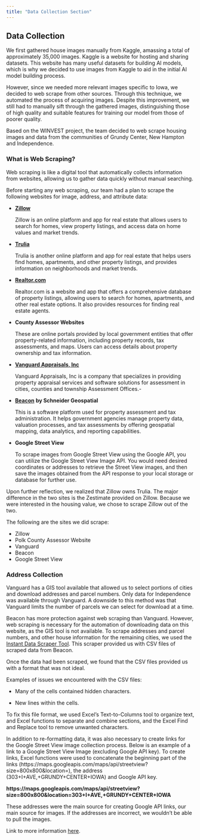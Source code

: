 ```yaml
---
title: "Data Collection Section"
---
```


## Data Collection

We first gathered house images manually from Kaggle, amassing a total of approximately 35,000 images. Kaggle is a website for hosting and sharing datasets. This website has many useful datasets for building AI models, which is why we decided to use images from Kaggle to aid in the initial AI model building process.

However, since we needed more relevant images specific to Iowa, we decided to web scrape from other sources. Through this technique, we automated the process of acquiring images. Despite this improvement, we still had to manually sift through the gathered images, distinguishing those of high quality and suitable features for training our model from those of poorer quality.

Based on the WINVEST project, the team decided to web scrape housing images and data from the communities of Grundy Center, New Hampton and Independence.

### What is Web Scraping?

Web scraping is like a digital tool that automatically collects information from websites, allowing us to gather data quickly without manual searching.

Before starting any web scraping, our team had a plan to scrape the following websites for image, address, and attribute data:

-   [**Zillow**](https://www.zillow.com/?utm_medium=cpc&utm_source=google&utm_content=1471764169%7C65545421228%7Caud-352785741564:kwd-570802407%7C603457706088%7C&semQue=null&gclid=EAIaIQobChMI-Nv7oPL3_wIVWSazAB0eyA9CEAAYASAAEgKaafD_BwE){target="_blank"}

    Zillow is an online platform and app for real estate that allows users to search for homes, view property listings, and access data on home values and market trends.

-   [**Trulia**](https://www.trulia.com/){target="_blank"}

    Trulia is another online platform and app for real estate that helps users find homes, apartments, and other property listings, and provides information on neighborhoods and market trends.

-   [**Realtor.com**](https://www.realtor.com/){target="_blank"}

    Realtor.com is a website and app that offers a comprehensive database of property listings, allowing users to search for homes, apartments, and other real estate options. It also provides resources for finding real estate agents.

-   **County Assessor Websites**

    These are online portals provided by local government entities that offer property-related information, including property records, tax assessments, and maps. Users can access details about property ownership and tax information.

-   [**Vanguard Appraisals, Inc**](https://www.iowaassessors.com/){target="_blank"}

    Vanguard Appraisals, Inc is a company that specializes in providing property appraisal services and software solutions for assessment in cities, counties and township Assessment Offices.-

-   [**Beacon**](https://beacon.schneidercorp.com/){target="_blank"} **by Schneider Geospatial**

    This is a software platform used for property assessment and tax administration. It helps government agencies manage property data, valuation processes, and tax assessments by offering geospatial mapping, data analytics, and reporting capabilities.

-   **Google Street View**

    To scrape images from Google Street View using the Google API, you can utilize the Google Street View Image API. You would need desired coordinates or addresses to retrieve the Street View images, and then save the images obtained from the API response to your local storage or database for further use.

Upon further reflection, we realized that Zillow owns Trulia. The major difference in the two sites is the Zestimate provided on Zillow. Because we were interested in the housing value, we chose to scrape Zillow out of the two.

The following are the sites we did scrape:

-   Zillow
-   Polk County Assessor Website
-   Vanguard
-   Beacon
-   Google Street View

### Address Collection

Vanguard has a GIS tool available that allowed us to select portions of cities and download addresses and parcel numbers. Only data for Independence was available through Vanguard. A downside to this method was that Vanguard limits the number of parcels we can select for download at a time.

Beacon has more protection against web scraping than Vanguard. However, web scraping is necessary for the automation of downloading data on this website, as the GIS tool is not available. To scrape addresses and parcel numbers, and other house information for the remaining cities, we used the [Instant Data Scraper Tool](https://chrome.google.com/webstore/detail/instant-data-scraper/ofaokhiedipichpaobibbnahnkdoiiah). This scraper provided us with CSV files of scraped data from Beacon.

Once the data had been scraped, we found that the CSV files provided us with a format that was not ideal.

Examples of issues we encountered with the CSV files:

-   Many of the cells contained hidden characters.

-    New lines within the cells.

To fix this file format, we used Excel's Text-to-Columns tool to organize text, and Excel functions to separate and combine sections, and the Excel Find and Replace tool to remove unwanted characters.

In addition to re-formatting data, it was also necessary to create links for the Google Street View image collection process. Below is an example of a link to a Google Street View Image (excluding Google API key). To create links, Excel functions were used to concatenate the beginning part of the links (https://maps.googleapis.com/maps/api/streetview?size=800x800&location=), the address (303+I+AVE,+GRUNDY+CENTER+IOWA) and Google API key.

**https://maps.googleapis.com/maps/api/streetview?size=800x800&location=303+I+AVE,+GRUNDY+CENTER+IOWA**

These addresses were the main source for creating Google API links, our main source for images. If the addresses are incorrect, we wouldn't be able to pull the images.

Link to more information [here](https://gavinfishy.github.io/Gavin_DSPG_Blog/posts/Gavin-Fisher_guide_w7/full_guide.html#address-collection-and-cleaning){target="_blank"}.
